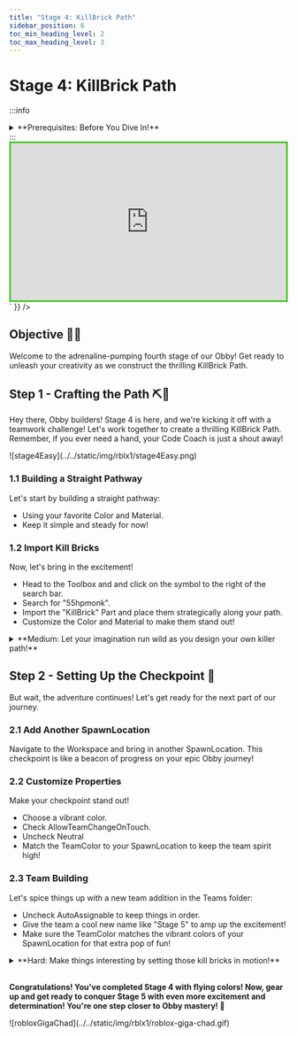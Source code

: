 ```yaml
---
title: "Stage 4: KillBrick Path"
sidebar_position: 6
toc_min_heading_level: 2
toc_max_heading_level: 3
---
```



# Stage 4: KillBrick Path

:::info
<details style={{border:'none'}}>
    <summary>**Prerequisites: Before You Dive In!**</summary>

    Before you dive into the excitement of Stage 4 and conquer the challenging Killbrick Path, make sure you've conquered these thrilling adventures:

    **1. Intro**

    You've embarked on this coding journey with eagerness and excitement, now get ready to take it up a notch!
    
    **2. Setup**

    You've laid the groundwork for your Obby adventure, ensuring everything is ready for your creative genius to shine.

    **3. Stage 1: Ascending Walls**

    You've scaled heights and overcome obstacles, mastering the basics of obstacle creation. Now, let's push those boundaries even further!

    **4. Stage 2: Sphere Stairs**

    You've navigated through spheres and conquered stairs, showcasing your building skills. Get ready to elevate your game even more!

    **5. Stage 3: Plank Walkway**

    You've walked the plank with finesse, creating a path of adventure. Now, let's gear up for the next challenge and keep the excitement going!

    **You're all set and pumped up to tackle Stage 4 like a true Obby champion! 🚀**
</details>
:::

<br  />

<div dangerouslySetInnerHTML={{
  __html: `
    <div style="padding:56.25% 0 0 0;position:relative;border:3px solid #47c621;">
      <iframe src="https://player.vimeo.com/video/952505927?h=33ab8efa5a" frameborder="0" allow="autoplay; fullscreen; picture-in-picture; clipboard-write" style="position:absolute;top:0;left:0;width:100%;height:100%;" title="Roblox Part 1 - Stage 4"></iframe>
    </div>
    <script src="https://player.vimeo.com/api/player.js"></script>
  `
}} />

## Objective 🧐🗿

Welcome to the adrenaline-pumping fourth stage of our Obby! Get ready to unleash your creativity as we construct the thrilling KillBrick Path.

## Step 1 - Crafting the Path ⛏️👣

Hey there, Obby builders! Stage 4 is here, and we're kicking it off with a teamwork challenge! Let's work together to create a thrilling KillBrick Path. Remember, if you ever need a hand, your Code Coach is just a shout away!

<div className='image-wrapper'>
    ![stage4Easy](../../static/img/rblx1/stage4Easy.png)
</div>

### 1.1 Building a Straight Pathway

Let's start by building a straight pathway:
- Using your favorite Color and Material.
- Keep it simple and steady for now!

### 1.2 Import Kill Bricks

Now, let's bring in the excitement! 
- Head to the Toolbox and and click on the symbol to the right of the search bar.
- Search for "55hpmonk". 
- Import the "KillBrick" Part and place them strategically along your path.
- Customize the Color and Material to make them stand out!

<details>
    <summary>**Medium: Let your imagination run wild as you design your own killer path!**</summary>

    <div className='image-wrapper'>
        ![stage4Medium](../../static/img/rblx1/stage4Medium.png)
    </div>

    <br  />
    
    **1.1 Create a Pathway**

    Let your imagination run wild as you design a pathway full of twists and turns! Use your favorite colors and materials to make it uniquely yours.

    **1.2 Import Kill bricks**

    Now, let's add some excitement! 
    - Head to the Toolbox and and click on the symbol to the right of the search bar.
    - Search for "55hpmonk". 
    - Import the "KillBrick" Part and place them strategically along your path.
    - Customize the Color and Material to make them stand out!
</details>

## Step 2 - Setting Up the Checkpoint 🚩

But wait, the adventure continues! Let's get ready for the next part of our journey.

### 2.1 Add Another SpawnLocation

Navigate to the Workspace and bring in another SpawnLocation. This checkpoint is like a beacon of progress on your epic Obby journey!

### 2.2 Customize Properties

Make your checkpoint stand out!
- Choose a vibrant color.
- Check AllowTeamChangeOnTouch.
- Uncheck Neutral
- Match the TeamColor to your SpawnLocation to keep the team spirit high!

### 2.3 Team Building

Let's spice things up with a new team addition in the Teams folder:
- Uncheck AutoAssignable to keep things in order.
- Give the team a cool new name like "Stage 5" to amp up the excitement!
- Make sure the TeamColor matches the vibrant colors of your SpawnLocation for that extra pop of fun!

<details>
    <summary>**Hard: Make things interesting by setting those kill bricks in motion!**</summary>

    **If you want more of a challenge by recreating the video yourself, follow these steps:**

    Hey fearless adventurers! Stage 4 just got a whole lot trickier, but I know you're up for the challenge! Get ready to add an extra twist to the KillBrick Path by setting those bricks in motion. Remember, your Code Coach is here to help, but if you tackle this challenge solo, you'll earn some serious bonus points!

    **Description** 

    We are going to create a script that makes a brick in Roblox grow and shrink continuously. Additionally, when a player touches the brick, it will cause the player's character to lose all health. Here's what we want to accomplish: 

    **Step 1 - Start with a Brick:**
    
    We have a brick that starts at a certain height. 

    **Step 2 - Grow and Shrink:**
    
    The brick will grow taller until it reaches a maximum height, then shrink back to its original height, and keep repeating this process. 

    **Step 3 - Player Touch Detection:**
    
    If a player touches the brick, their character will lose all health. 

    By doing this, the brick will keep growing and shrinking, and it will affect players when they touch it. 

    <br  />

    **Instructions and Code Logic**
    
    **Step 1 - Set Up the Starting Variables:**

    - Create a variable for the brick by setting it to the `Parent` of the script. 

    - Create a variable to remember the original height of the brick. 

    - Create a variable for the maximum height the brick can grow to (`maxHeight`). 

    - Create a variable for how fast the brick will grow and shrink (`speed`). 

    - Create a true/false variable (`isAscending`) to know if the brick is growing, starting with `true`. 

    **Step 2 - Create a Function:**

    - Define a function named `PlayerTouched` that takes a part (`Part`) as an argument. 

    - Inside the function, check if the part's parent is a player's character. 

    - If it is, set the player's character's health to 0. 

    **Step 3 - Connect the Function:** 

    - Connect the `PlayerTouched` function to the brick's `Touched` event. 

    **Step 4 - Make an Infinite Loop:**

    - Create a loop that runs forever using `while true do`. 

    **Step 5 - Grow the Brick:**

    - Inside the loop, check if `isAscending` is `true`. 

    - If it is, create another loop to make the brick grow taller until it reaches `maxHeight`. 

    **Step 6 - Shrink the Brick:** 

    - If `isAscending` is `false`, create another loop to make the brick shrink back to its original height. 

    **Step 7 - Pause the Loop:**

    - Use the `wait` function to pause the loop for a short time during each step of growing and shrinking. 

    **Step 8 - Change Direction**

    - After the brick has grown to `maxHeight`, set `isAscending` to `false` to start shrinking. 

    - After the brick has shrunk to its original height, set `isAscending` to `true` to start growing again. 

    <br  />

   **Putting It All Together**

    - Start by setting up your brick and other variables. 

    - Define a function named `PlayerTouched` to handle when a player touches the brick. 

    - Connect the `PlayerTouched` function to the brick's `Touched` event. 

    - Create an infinite loop using `while true do`. 

    - Inside the loop, make the brick grow if `isAscending` is `true`. 

    - If `isAscending` is `false`, make the brick shrink. 

    - Use the `wait` function to pause the loop during each step. 

    - Change the direction of growth when the brick reaches the maximum or original height. 

    {/* <br  />

    **Extra Points Challenge:**

    Feeling ready for a challenge? Copy your completed script and apply it to the remaining kill bricks. Can you conquer this stage solo, without any help from your Code Coach? It's time to test your skills and aim for that flawless execution!

    But remember, even the mightiest heroes seek support from time to time. If you need guidance, don't hesitate to ask your Code Coach for assistance. However, if you manage to conquer this challenge independently, you'll earn some serious coding bragging rights!

    So, gear up, brave coders, and prepare to conquer the moving kill bricks of **Stage 4 - Hard**! Your coding journey is about to begin! 🚀💻 */}
</details>

<br  />

**Congratulations! You've completed Stage 4 with flying colors! Now, gear up and get ready to conquer Stage 5 with even more excitement and determination! You're one step closer to Obby mastery! 🌟**

<div style={{
    margin: '0 auto',
    width: '70%',
    height: 'auto',
}}>
    ![robloxGigaChad](../../static/img/rblx1/roblox-giga-chad.gif)
</div>

<div align='center'>
    <ReactAudioPlayer
        src={audioFile}
        controls
    />
</div>